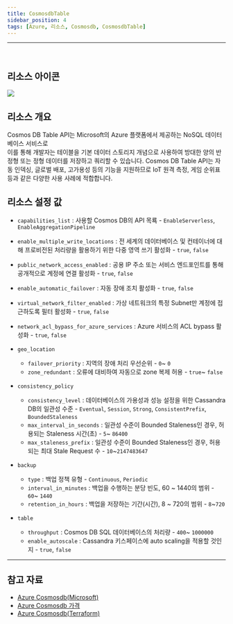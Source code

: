 ```yaml
---
title: CosmosdbTable
sidebar_position: 4
tags: [Azure, 리소스, Cosmosdb, CosmosdbTable]
---
```







<hr />
<br />

## 리소스 아이콘
<img src={icon} />

## 리소스 개요
Cosmos DB Table API는 Microsoft의 Azure 플랫폼에서 제공하는 NoSQL 데이터베이스 서비스로   
이를 통해 개발자는 테이블을 기본 데이터 스토리지 개념으로 사용하여 방대한 양의 반정형 또는 정형 데이터를 저장하고 쿼리할 수 있습니다.
Cosmos DB Table API는 자동 인덱싱, 글로벌 배포, 고가용성 등의 기능을 지원하므로 IoT 원격 측정, 게임 순위표 등과 같은 다양한 사용 사례에 적합합니다.





## 리소스 설정 값
- ```capabilities_list``` : 사용할 Cosmos DB의 API 목룍 - ```EnableServerless```, ```EnableAggregationPipeline```

- ```enable_multiple_write_locations``` : 전 세계의 데이터베이스 및 컨테이너에 대해 프로비전된 처리량을 활용하기 위한 다중 영역 쓰기 활성화 - ```true```, ```false```

- ```public_network_access_enabled``` : 공용 IP 주소 또는 서비스 엔드포인트를 통해 공개적으로 계정에 연결 활성화 - ```true```, ```false```

- ```enable_automatic_failover``` : 자동 장애 조치 활성화 - ```true```, ```false```

- ```virtual_network_filter_enabled``` : 가상 네트워크의 특정 Subnet만 계정에 접근하도록 필터 활성화 - ```true```, ```false```

- ```network_acl_bypass_for_azure_services``` : Azure 서비스의 ACL bypass 활성화 - ```true```, ```false```


- ```geo_location```   
    +  ```failover_priority``` : 지역의 장애 처리 우선순위 - ```0```~ ```0```
    +  ```zone_redundant``` : 오류에 대비하여 자동으로 zone 복제 허용 - ```true```~ ```false```


- ```consistency_policy```   
    +  ```consistency_level``` : 데이터베이스의 가용성과 성능 설정을 위한 Cassandra DB의 일관성 수준 - ```Eventual```, ```Session```, ```Strong```, ```ConsistentPrefix```, ```BoundedStaleness```
    +  ```max_interval_in_seconds``` : 일관성 수준이 Bounded Staleness인 경우, 허용되는 Staleness 시간(초) - ```5```~ ```86400```    
    +  ```max_staleness_prefix``` : 일관성 수준이 Bounded Staleness인 경우, 허용되는 최대 Stale Request 수 - ```10```~```2147483647```
    

- ```backup```   
    +  ```type``` : 백업 정책 유형 - ```Continuous```, ```Periodic```
    +  ```interval_in_minutes``` : 백업을 수행하는 분당 빈도, 60 ~ 1440의 범위 - ```60```~ ```1440```    
    +  ```retention_in_hours``` : 백업을 저장하는 기간(시간), 8 ~ 720의 범위 - ```8```~```720```    


- ```table```   
    +  ```throughput``` : Cosmos DB SQL 데이터베이스의 처리량 - ```400```~ ```1000000```
    +  ```enable_autoscale``` : Cassandra 키스페이스에 auto scaling을 적용할 것인지 - ```true```, ```false```    



<hr />

## 참고 자료
- [Azure Cosmosdb(Microsoft)](https://learn.microsoft.com/ko-kr/azure/cosmos-db/introduction)
- [Azure Cosmosdb 가격](https://azure.microsoft.com/en-us/pricing/details/cosmos-db/autoscale-provisioned/) 
- [Azure Cosmosdb(Terraform)](https://registry.terraform.io/providers/hashicorp/azurerm/latest/docs/resources/cosmosdb_account)
